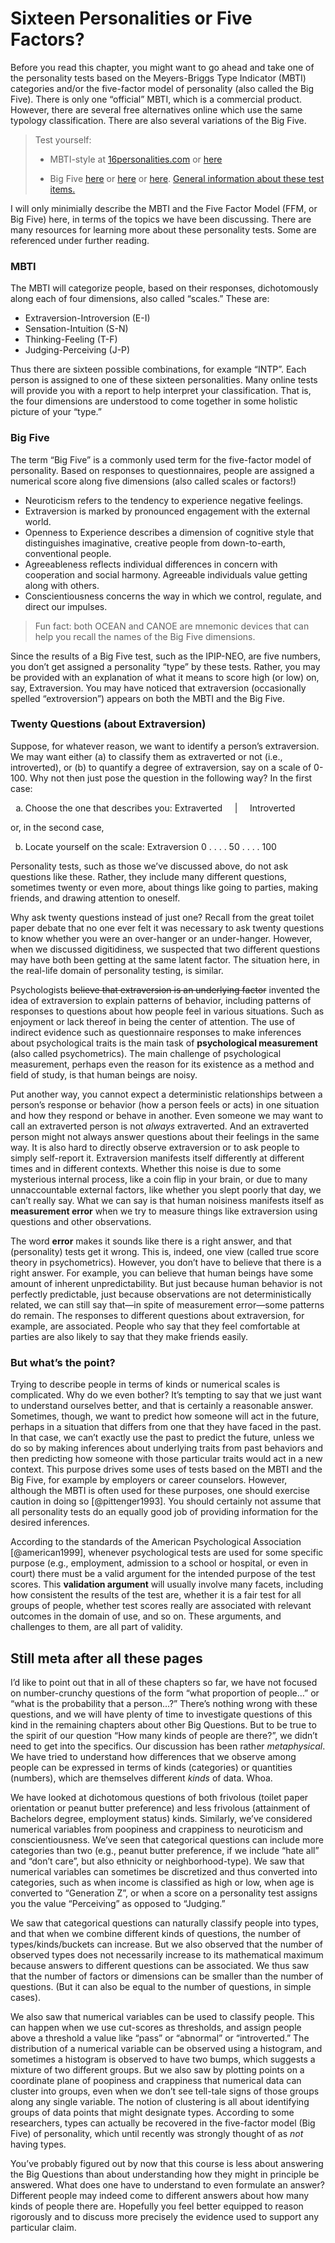 # Sixteen Personalities or Five Factors?

Before you read this chapter, you might want to go ahead and take one of the personality tests based on 
the Meyers-Briggs Type Indicator (MBTI) categories and/or the five-factor model of personality (also called the Big Five). There is only one "official" MBTI, which is a commercial product. However, there are several free alternatives online which use the same typology classification. There are also several variations of the Big Five.

> Test yourself:
>
> - MBTI-style at [16personalities.com](16personalities.com) or [here](https://openpsychometrics.org/tests/OEJTS/)
> 
> - Big Five [here](http://www.personal.psu.edu/~j5j/IPIP/) or [here](https://bigfive-test.com/) or [here](https://openpsychometrics.org/tests/IPIP-BFFM/). [General information about these test items.](https://ipip.ori.org/)

I will only minimially describe the MBTI and the Five Factor Model (FFM, or Big Five) here, in terms of the topics we have been discussing. There are many resources for learning more about these personality tests. Some are referenced under further reading.

### MBTI {-}

The MBTI will categorize people, based on their responses, dichotomously along each of four dimensions, also called "scales." These are:

- Extraversion-Introversion (E-I)
- Sensation-Intuition (S-N)
- Thinking-Feeling (T-F)
- Judging-Perceiving (J-P)

Thus there are sixteen possible combinations, for example "INTP". Each person is assigned to one of these sixteen personalities. Many online tests will provide you with a report to help interpret your classification. That is, the four dimensions are understood to come together in some holistic picture of your "type."

### Big Five {-}  

The term "Big Five" is a commonly used term for the five-factor model of personality. Based on responses to questionnaires, people are assigned a numerical score along five dimensions (also called scales or factors!)

- Neuroticism refers to the tendency to experience negative feelings.
- Extraversion is marked by pronounced engagement with the external world.
- Openness to Experience describes a dimension of cognitive style that distinguishes imaginative, creative people from down-to-earth, conventional people.
- Agreeableness reflects individual differences in concern with cooperation and social harmony. Agreeable individuals value getting along with others.
- Conscientiousness concerns the way in which we control, regulate, and direct our impulses.

> Fun fact: both OCEAN and CANOE are mnemonic devices that can help you recall the names of the Big Five dimensions.

Since the results of a Big Five test, such as the IPIP-NEO, are five numbers, you don't get assigned a personality "type" by these tests. Rather, you may be provided with an explanation of what it means to score high (or low) on, say, Extraversion. You may have noticed that extraversion (occasionally spelled "extroversion") appears on both the MBTI and the Big Five.

### Twenty Questions (about Extraversion) {-}

Suppose, for whatever reason, we want to identify a person's extraversion. We may want either (a) to classify them as extraverted or not (i.e., introverted), or (b) to quantify a degree of extraversion, say on a scale of 0-100. Why not then just pose the question in the following way? In the first case:

a) Choose the one that describes you: Extraverted \ \ \ \ | \ \ \ \ Introverted

or, in the second case, 

b) Locate yourself on the scale: Extraversion  0 . . . . 50 . . . . 100    

Personality tests, such as those we've discussed above, do not ask questions like these. Rather, they include many different questions, sometimes twenty or even more, about things like going to parties, making friends, and drawing attention to oneself. 

Why ask twenty questions instead of just one? Recall from the great toilet paper debate that no one ever felt it was necessary to ask twenty questions to know whether you were an over-hanger or an under-hanger. However, when we discussed digitidiness, we suspected that two different questions may have both been getting at the same latent factor. The situation here, in the real-life domain of personality testing, is similar. 

Psychologists ~~believe that extraversion is an underlying factor~~ invented the idea of extraversion to explain patterns of behavior, including patterns of responses to questions about how people feel in various situations. Such as enjoyment or lack thereof in being the center of attention. The use of indirect evidence such as questionnaire responses to make inferences about psychological traits is the main task of **psychological measurement** (also called psychometrics). The main challenge of psychological measurement, perhaps even the reason for its existence as a method and field of study, is that human beings are noisy. 

Put another way, you cannot expect a deterministic relationships between a person's response or behavior (how a person feels or acts) in one situation and how they respond or behave in another. Even someone we may want to call an extraverted person is not *always* extraverted. And an extraverted person might not always answer questions about their feelings in the same way. It is also hard to directly observe extraversion or to ask people to simply self-report it. Extraversion manifests itself differently at different times and in different contexts. Whether this noise is due to some mysterious internal process, like a coin flip in your brain, or due to many unnaccountable external factors, like whether you slept poorly that day, we can't really say. What we can say is that human noisiness manifests itself as **measurement error** when we try to measure things like extraversion using questions and other observations.

The word **error** makes it sounds like there is a right answer, and that (personality) tests get it wrong. This is, indeed, one view (called true score theory in psychometrics). However, you don't have to believe that there is a right answer. For example, you can believe that human beings have some amount of inherent unpredictability. But just because human behavior is not perfectly predictable, just because observations are not deterministically related, we can still say that---in spite of measurement error---some patterns do remain. The responses to different questions about extraversion, for example, are associated. People who say that they feel comfortable at parties are also likely to say that they make friends easily.


### But what's the point? {-}

Trying to describe people in terms of kinds or numerical scales is complicated. Why do we even bother? It's tempting to say that we just want to understand ourselves better, and that is certainly a  reasonable answer. Sometimes, though, we want to predict how someone will act in the future, perhaps in a situation that differs from one that they have faced in the past. In that case, we can't exactly use the past to predict the future, unless we do so by making inferences about underlying traits from past behaviors and then predicting how someone with those particular traits would act in a new context. This purpose drives some uses of tests based on the MBTI and the Big Five, for example by employers or career counselors. However, although the MBTI is often used for these purposes, one should exercise caution in doing so [@pittenger1993]. You should certainly not assume that all personality tests do an equally good job of providing information for the desired inferences.

According to the standards of the American Psychological Association [@american1999], whenever psychological tests are used for some specific purpose (e.g., employment, admission to a school or hospital, or even in court) there must be a valid argument for the intended purpose of the test scores. This **validation argument** will usually involve many facets, including how consistent the results of the test are, whether it is a fair test for all groups of people, whether test scores really are associated with relevant outcomes in the domain of use, and so on. These arguments, and challenges to them, are all part of validity.


## Still meta after all these pages {-}

I'd like to point out that in all of these chapters so far, we have not focused on number-crunchy questions of the form "what proportion of people..." or "what is the probability that a person...?" There's nothing wrong with these questions, and we will have plenty of time to investigate questions of this kind in the remaining chapters about other Big Questions. But to be true to the spirit of our question "How many kinds of people are there?", we didn't need to get into the specifics. Our discussion has been rather *metaphysical*. We have tried to understand how differences that we observe among people can be expressed in terms of kinds (categories) or quantities (numbers), which are themselves different *kinds* of data. Whoa.

We have looked at dichotomous questions of both frivolous (toilet paper orientation or peanut butter preference) and less frivolous (attainment of Bachelors degree, employment status) kinds. Similarly, we've considered numerical variables from poopiness and crappiness to neuroticism and conscientiousness. We've seen that categorical questions can include more categories than two (e.g., peanut butter preference, if we include "hate all" and "don't care", but also ethnicity or neighborhood-type). We saw that numerical variables can sometimes be discretized and thus converted into categories, such as when income is classified as high or low, when age is converted to "Generation Z", or when a score on a personality test assigns you the value "Perceiving" as opposed to "Judging."   

We saw that categorical questions can naturally classify people into types, and that when we combine different kinds of questions, the number of types/kinds/buckets can increase. But we also observed that the number of observed types does not necessarily increase to its mathematical maximum because answers to different questions can be associated. We thus saw that the number of factors or dimensions can be smaller than the number of questions. (But it can also be equal to the number of questions, in simple cases).

We also saw that numerical variables can be used to classify people. This can happen when we use cut-scores as thresholds, and assign people above a threshold a value like "pass" or "abnormal" or "introverted." The distribution of a numerical variable can be observed using a histogram, and sometimes a histogram is observed to have two bumps, which suggests a mixture of two different groups. But we also saw by plotting points on a coordinate plane of poopiness and crappiness that numerical data can cluster into groups, even when we don't see tell-tale signs of those groups along any single variable. The notion of clustering is all about identifying groups of data points that might designate types. According to some researchers, types can actually be recovered in the five-factor model (Big Five) of personality, which until recently was strongly thought of as *not* having types. 

You've probably figured out by now that this course is less about answering the Big Questions than about understanding how they might in principle be answered. What does one have to understand to even formulate an answer? Different people may indeed come to different answers about how many kinds of people there are. Hopefully you feel better equipped to reason rigorously and to discuss more precisely the evidence used to support any particular claim.


